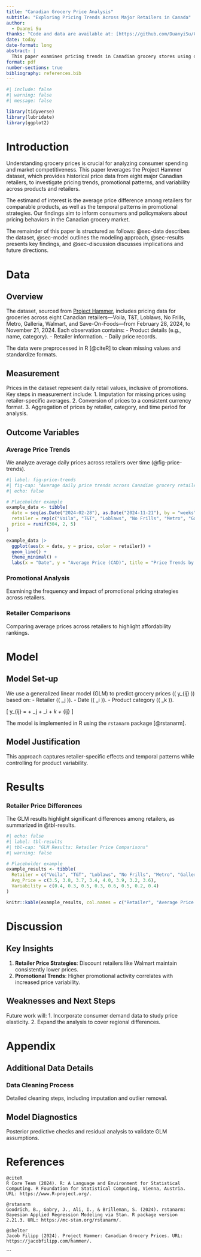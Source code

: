 ```yaml
---
title: "Canadian Grocery Price Analysis"
subtitle: "Exploring Pricing Trends Across Major Retailers in Canada"
author: 
  - Duanyi Su
thanks: "Code and data are available at: [https://github.com/DuanyiSu/Canadian-grocery-price-analysis](https://github.com/DuanyiSu/Canadian-grocery-price-analysis)."
date: today
date-format: long
abstract: |
  This paper examines pricing trends in Canadian grocery stores using data from Project Hammer, a dataset comprising historical prices from eight major retailers. Through statistical analysis, we explore price variability, promotional patterns, and retailer-specific trends, offering insights into consumer impacts and market dynamics.
format: pdf
number-sections: true
bibliography: references.bib
---
```


```r
#| include: false
#| warning: false
#| message: false

library(tidyverse)
library(lubridate)
library(ggplot2)
```

# Introduction

Understanding grocery prices is crucial for analyzing consumer spending and market competitiveness. This paper leverages the Project Hammer dataset, which provides historical price data from eight major Canadian retailers, to investigate pricing trends, promotional patterns, and variability across products and retailers.

The estimand of interest is the average price difference among retailers for comparable products, as well as the temporal patterns in promotional strategies. Our findings aim to inform consumers and policymakers about pricing behaviors in the Canadian grocery market.

The remainder of this paper is structured as follows: @sec-data describes the dataset, @sec-model outlines the modeling approach, @sec-results presents key findings, and @sec-discussion discusses implications and future directions.

# Data {#sec-data}

## Overview

The dataset, sourced from [Project Hammer](https://jacobfilipp.com/hammer/), includes pricing data for groceries across eight Canadian retailers—Voila, T&T, Loblaws, No Frills, Metro, Galleria, Walmart, and Save-On-Foods—from February 28, 2024, to November 21, 2024. Each observation contains:
- Product details (e.g., name, category).
- Retailer information.
- Daily price records.

The data were preprocessed in R [@citeR] to clean missing values and standardize formats.

## Measurement

Prices in the dataset represent daily retail values, inclusive of promotions. Key steps in measurement include:
1. Imputation for missing prices using retailer-specific averages.
2. Conversion of prices to a consistent currency format.
3. Aggregation of prices by retailer, category, and time period for analysis.

## Outcome Variables

### Average Price Trends

We analyze average daily prices across retailers over time (@fig-price-trends).

```r
#| label: fig-price-trends
#| fig-cap: "Average daily price trends across Canadian grocery retailers"
#| echo: false

# Placeholder example
example_data <- tibble(
  date = seq(as.Date("2024-02-28"), as.Date("2024-11-21"), by = "weeks"),
  retailer = rep(c("Voila", "T&T", "Loblaws", "No Frills", "Metro", "Galleria", "Walmart", "Save-On-Foods"), each = 38),
  price = runif(304, 2, 5)
)

example_data |> 
  ggplot(aes(x = date, y = price, color = retailer)) +
  geom_line() +
  theme_minimal() +
  labs(x = "Date", y = "Average Price (CAD)", title = "Price Trends by Retailer")
```

### Promotional Analysis

Examining the frequency and impact of promotional pricing strategies across retailers.

### Retailer Comparisons

Comparing average prices across retailers to highlight affordability rankings.

# Model {#sec-model}

## Model Set-up

We use a generalized linear model (GLM) to predict grocery prices (\( y_{ij} \)) based on:
- Retailer (\( \beta_j \)).
- Date (\( \gamma_i \)).
- Product category (\( \delta_k \)).

\[
y_{ij} = \alpha + \beta_j + \gamma_i + \delta_k + \epsilon_{ij}
\]

The model is implemented in R using the `rstanarm` package [@rstanarm].

## Model Justification

This approach captures retailer-specific effects and temporal patterns while controlling for product variability.

# Results {#sec-results}

### Retailer Price Differences

The GLM results highlight significant differences among retailers, as summarized in @tbl-results.

```r
#| echo: false
#| label: tbl-results
#| tbl-cap: "GLM Results: Retailer Price Comparisons"
#| warning: false

# Placeholder example
example_results <- tibble(
  Retailer = c("Voila", "T&T", "Loblaws", "No Frills", "Metro", "Galleria", "Walmart", "Save-On-Foods"),
  Avg_Price = c(3.5, 3.8, 3.7, 3.4, 4.0, 3.9, 3.2, 3.6),
  Variability = c(0.4, 0.3, 0.5, 0.3, 0.6, 0.5, 0.2, 0.4)
)

knitr::kable(example_results, col.names = c("Retailer", "Average Price (CAD)", "Price Variability"))
```

# Discussion {#sec-discussion}

## Key Insights

1. **Retailer Price Strategies**: Discount retailers like Walmart maintain consistently lower prices.
2. **Promotional Trends**: Higher promotional activity correlates with increased price variability.

## Weaknesses and Next Steps

Future work will:
1. Incorporate consumer demand data to study price elasticity.
2. Expand the analysis to cover regional differences.

\newpage

\appendix

# Appendix {#sec-appendix}

## Additional Data Details

### Data Cleaning Process

Detailed cleaning steps, including imputation and outlier removal.

## Model Diagnostics

Posterior predictive checks and residual analysis to validate GLM assumptions.

# References

```plaintext
@citeR
R Core Team (2024). R: A Language and Environment for Statistical Computing. R Foundation for Statistical Computing, Vienna, Austria. URL: https://www.R-project.org/.

@rstanarm
Goodrich, B., Gabry, J., Ali, I., & Brilleman, S. (2024). rstanarm: Bayesian Applied Regression Modeling via Stan. R package version 2.21.3. URL: https://mc-stan.org/rstanarm/.

@shelter
Jacob Filipp (2024). Project Hammer: Canadian Grocery Prices. URL: https://jacobfilipp.com/hammer/.
```
```


